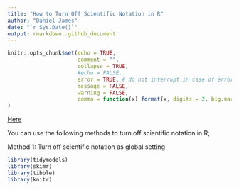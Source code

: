 ```yaml
---
title: "How to Turn Off Scientific Notation in R"
author: "Daniel James"
date: "`r Sys.Date()`"
output: rmarkdown::github_document
---
```

  
```r
knitr::opts_chunk$set(echo = TRUE,
                      comment = "",
                      collapse = TRUE,
                      #echo = FALSE,
                      error = TRUE, # do not interrupt in case of errors
                      message = FALSE,
                      warning = FALSE,
                      comma = function(x) format(x, digits = 2, big.mark = ",")
)
```


[Here](https://www.statology.org/turn-off-scientific-notation-in-r/)

You can use the following methods to turn off scientific notation in R;

Method 1: Turn off scientific notation as global setting

```r

library(tidymodels)
library(skimr)
library(tibble)
library(knitr)
```
